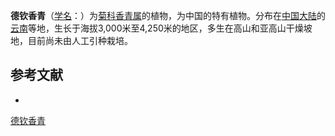{{Speciesbox
| name = 德钦香青
| status = 
| status_system = 
| image =
| genus = Anaphalis
| species = larium
| authority = Hand.-Mazz.
}}

'''德钦香青'''（[[学名|学名]]：{{lang|la|''Anaphalis larium''}}）为[[菊科|菊科]][[香青属|香青属]]的植物，为中国的特有植物。分布在[[中国大陆|中国大陆]]的[[云南|云南]]等地，生长于海拔3,000米至4,250米的地区，多生在高山和亚高山干燥坡地，目前尚未由人工引种栽培。

== 参考文献 ==
<div class="references-small">
* {{cite web| url =http://www.bioinfo.cn/db05/KmzwSpecies.php?action=view&id=2782| title =德钦香青| work =《中国高等植物数据库全库》| publisher =中国科学院微生物研究所| author =昆明植物研究所| accessdate =2009-02-23| deadurl =yes| archiveurl =https://web.archive.org/web/20160305105935/http://www.bioinfo.cn/db05/KmzwSpecies.php?action=view&id=2782| archivedate =2016-03-05}}
</div>
{{Taxonbar|from=Q11071896}}

[[Category:香青属|德钦香青]]


{{植物小作品}}